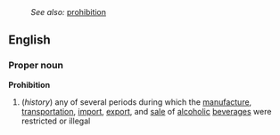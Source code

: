 :''See also:'' [[prohibition]]
==English==
===Proper noun===
'''Prohibition'''
{{wikipedia}}
#(''history'') any of several periods during which the [[manufacture]], [[transportation]], [[import]], [[export]], and [[sale]] of [[alcoholic]] [[beverage]]s were restricted or illegal
